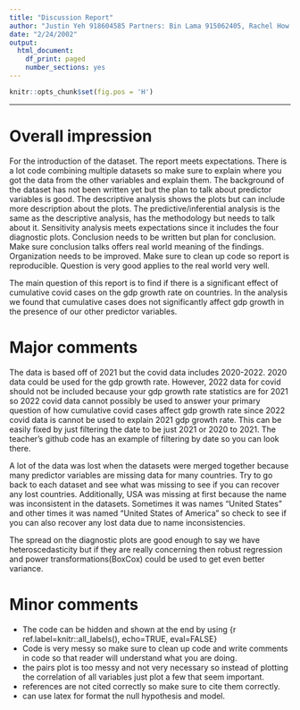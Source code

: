 ```yaml
---
title: "Discussion Report"
author: "Justin Yeh 918604585 Partners: Bin Lama 915062405, Rachel How 919829631 "
date: "2/24/2002"
output:
  html_document:
    df_print: paged
    number_sections: yes
---
```

```r
knitr::opts_chunk$set(fig.pos = 'H')
```

***

# Overall impression


For the introduction of the dataset. The report meets expectations. There is a lot code combining multiple datasets so make sure to explain where you got the data from the other variables and explain them. The background of the dataset has not been written yet but the plan to talk about predictor variables is good. The descriptive analysis shows the plots but can include more description about the plots. The predictive/inferential analysis is the same as the descriptive analysis, has the methodology but needs to talk about it. Sensitivity analysis meets expectations since it includes the four diagnostic plots. Conclusion needs to be written but plan for conclusion. Make sure conclusion talks offers real world meaning of the findings. Organization needs to be improved. Make sure to clean up code so report is reproducible. Question is very good applies to the real world very well.


The main question of this report is to find if there is a significant effect of cumulative covid cases on the gdp growth rate on countries. In the analysis we found that cumulative cases does not significantly affect gdp growth in the presence of our other predictor variables.


# Major comments 

The data is based off of 2021 but the covid data includes 2020-2022. 2020 data could be used for the gdp growth rate. However, 2022 data for covid should not be included because your gdp growth rate statistics are for 2021 so 2022 covid data cannot possibly be used to answer your primary question of how cumulative covid cases affect gdp growth rate since 2022 covid data is cannot be used to explain 2021 gdp growth rate. This can be easily fixed by just filtering the date to be just 2021 or 2020 to 2021. The teacher's github code has an example of filtering by date so you can look there.

A lot of the data was lost when the datasets were merged together because many predictor variables are missing data for many countries. Try to go back to each dataset and see what was missing to see if you can recover any lost countries. Additionally, USA was missing at first because the name was inconsistent in the datasets. Sometimes it was names "United States" and other times it was named "United States of America" so check to see if you can also recover any lost data due to name inconsistencies.

The spread on the diagnostic plots are good enough to say we have heteroscedasticity but if they are really concerning then robust regression and power transformations(BoxCox) could be used to get even better variance.

# Minor comments 

- The code can be hidden and shown at the end by using {r ref.label=knitr::all_labels(), echo=TRUE, eval=FALSE}
- Code is very messy so make sure to clean up code and write comments in code so that reader will understand what you are doing.
- the pairs plot is too messy and not very necessary so instead of plotting the correlation of all variables just plot a few that seem important.
- references are not cited correctly so make sure to cite them correctly.
- can use latex for format the null hypothesis and model.


